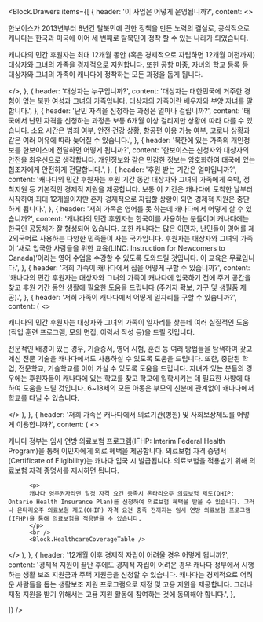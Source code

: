 

<Block.Drawers
  items={[
    {
      header: '이 사업은 어떻게 운영됩니까?',
      content:
      <>
      <p>
한보이스가 2013년부터 8년간 탈북민에 관한 정책을 만든 노력의 결실로, 공식적으로 캐나다는 한국과 미국에 이어 세 번째로 탈북민이 정착 할 수 있는 나라가 되었습니다.
      </p>
      <p>
캐나다의 민간 후원자는 최대 12개월 동안 (혹은 경제적으로 자립하면 12개월 이전까지) 대상자와 그녀의 가족을 경제적으로 지원합니다. 또한 공항 마중, 자녀의 학교 등록 등 대상자와 그녀의 가족이 캐나다에 정착하는 모든 과정을 돕게 됩니다.
      </p>
      </>,
    },
    {
      header: '대상자는 누구입니까?',
      content:
        '대상자는 대한민국에 거주한 경험이 없는 북한 여성과 그녀의 가족입니다. 대상자의 가족이란 배우자와 부양 자녀를 말합니다.',
    },
    {
      header: '난민 자격을 신청하는 과정은 얼마나 걸립니까?',
      content:
        '태국에서 난민 자격을 신청하는 과정은 보통 6개월 이상 걸리지만 상황에 따라 다를 수 있습니다. 소요 시간은 범죄 여부, 안전·건강 상황, 항공편 이용 가능 여부, 코로나 상황과 같은 여러 이유에 따라 늦어질 수 있습니다.',
    },
    {
      header: '북한에 있는 가족의 개인정보를 한보이스에 전달하면 어떻게 됩니까?',
      content:
        '한보이스는 신청자와 대상자의 안전을 최우선으로 생각합니다. 개인정보와 같은 민감한 정보는 암호화하여 태국에 있는 협조자에게 안전하게 전달합니다.',
    },
    {
      header: '후원 받는 기간은 얼마입니까?',
      content:
        '캐나다의 민간 후원자는 후원 기간 동안 대상자와 그녀의 가족에게 숙박, 정착지원 등 기본적인 경제적 지원을 제공합니다. 보통 이 기간은 캐나다에 도착한 날부터 시작하여 최대 12개월이지만 혼자 경제적으로 자립할 상황이 되면 경제적 지원은 중단하게 됩니다.',
    },
    {
      header: '저희 가족은 영어를 못 하는데 캐나다에서 어떻게 살 수 있습니까?',
      content:
        '캐나다의 민간 후원자는 한국어를 사용하는 분들이며 캐나다에는 한국인 공동체가 잘 형성되어 있습니다. 또한 캐나다는 많은 이민자, 난민들이 영어를 제2외국어로 사용하는 다양한 민족들이 사는 국가입니다. 후원자는 대상자와 그녀의 가족이 ‘새로 입국한 사람들을 위한 교육(LINC: Instruction for Newcomers to Canada)’이라는 영어 수업을 수강할 수 있도록 도와드릴 것입니다. 이 교육은 무료입니다.',
    },
    {
      header: '저희 가족이 캐나다에서 집을 어떻게 구할 수 있습니까?',
      content:
        '캐나다의 민간 후원자는 대상자와 그녀의 가족이 캐나다에 입국하기 전에 주거 공간을 찾고 후원 기간 동안 생활에 필요한 도움을 드립니다 (주거지 확보, 가구 및 생필품 제공).',
    },
    {
      header: '저희 가족이 캐나다에서 어떻게 일자리를 구할 수 있습니까?',
      content: (
        <>
          <p>
캐나다의 민간 후원자는 대상자와 그녀의 가족이 일자리를 찾는데 여러 실질적인 도움(직업 훈련 프로그램, 모의 면접, 이력서 작성 등)을 드릴 것입니다.
          </p>
          <p>
전문적인 배경이 있는 경우, 기술증서, 영어 시험, 훈련 등 여러 방법들을 탐색하여 갖고 계신 전문 기술을 캐나다에서도 사용하실 수 있도록 도움을 드립니다. 또한, 중단된 학업, 전문학교, 기술학교를 이어 가실 수 있도록 도움을 드립니다. 자녀가 있는 분들의 경우에는 후원자들이 캐나다에 있는 학교를 찾고 학교에 입학시키는 데 필요한 사항에 대하여 도움을 드릴 것입니다. 6~18세의 모든 아동은 부모의 신분에 관계없이 캐나다에서 학교를 다닐 수 있습니다.
          </p>
        </>
      ),
    },
    {
      header: '저희 가족은 캐나다에서 의료기관(병원) 및 사회보장제도를 어떻게 이용합니까?',
      content: (
        <>
          <p>
          캐나다 정부는 임시 연방 의료보험 프로그램(IFHP: Interim Federal Health Program)을 통해 이민자에게 의료 혜택을 제공합니다. 의료보험 자격 증명서(Certificate of Eligibility)는 캐나다 입국 시 발급됩니다. 의료보험을 적용받기 위해 의료보험 자격 증명서를 제시하면 됩니다.
          </p>

          <p>
          캐나다 영주권자라면 일정 자격 요건 충족시 온타리오주 의료보험 제도(OHIP: Ontario Health Insurance Plan)를 신청하여 의료보험 혜택을 받을 수 있습니다. 그러나 온타리오주 의료보험 제도(OHIP) 자격 요건 충족 전까지는 임시 연방 의료보험 프로그램(IFHP)을 통해 의료보험을 적용받을 수 있습니다.
          </p>
          <br />
          <Block.HealthcareCoverageTable />

</>
),
},
    {
      header: '12개월 이후 경제적 자립이 어려울 경우 어떻게 됩니까?',
      content:
        '경제적 지원이 끝난 후에도 경제적 자립이 어려운 경우 캐나다 정부에서 시행하는 생활 보조 지원금과 주택 지원금을 신청할 수 있습니다. 캐나다는 경제적으로 어려운 사람들을 돕는 생활보조 지원 프로그램으로 재정 및 고용 지원을 제공합니다. 그러나 재정 지원을 받기 위해서는 고용 지원 활동에 참여하는 것에 동의해야 합니다.',
    },

]}
/>
